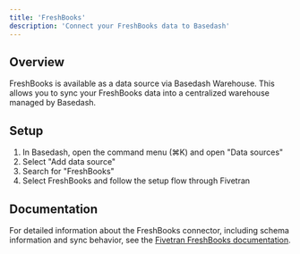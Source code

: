```yaml
---
title: 'FreshBooks'
description: 'Connect your FreshBooks data to Basedash'
---
```


## Overview

FreshBooks is available as a data source via Basedash Warehouse. This allows you to sync your FreshBooks data into a centralized warehouse managed by Basedash.

## Setup

1. In Basedash, open the command menu (⌘K) and open "Data sources"
2. Select "Add data source"
3. Search for "FreshBooks"
4. Select FreshBooks and follow the setup flow through Fivetran

## Documentation

For detailed information about the FreshBooks connector, including schema information and sync behavior, see the [Fivetran FreshBooks documentation](https://fivetran.com/docs/connectors/applications/freshbooks).
